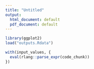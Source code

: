 ```yaml
---
title: "Untitled"
output:
  html_document: default
  pdf_document: default
---
```



```r
library(ggplot2)
load("outputs.Rdata")
```

```r
with(input_values, {
  eval(rlang::parse_expr(code_chunk))
})
```